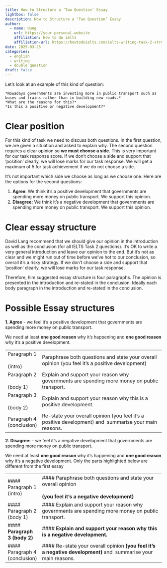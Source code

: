 ```yaml
---
title: How to Structure a ‘Two Question’ Essay
lightbox: false
description: How to Structure a ‘Two Question’ Essay
author:
  - name: Hung
    url: https://your.personal.website
    affiliation: How to do ielts
    affiliation-url: https://howtodoielts.com/ielts-writing-task-2-structure-two-question-essay/
date: 2025-03-25
categories:
  - english
  - writing
  - double question
draft: false
---
```

Let's look at an example of this kind of question:

	*Nowadays governments are investing more in public transport such as buses and trains rather than in building new roads.*
	*What are the reasons for this?*
	*Is this a positive or negative development?*

# Clear position
For this kind of task we need to discuss both questions.
In the first question, we are given a situation and asked to explain why.
The second question requires a clear opinion so **we must choose a side.**
This is very important for our task response score.
If we don't choose a side and support that 'position' clearly, we will lose marks for our task response. We will get a maximum of  5 for task achievement if we do not choose a side.

It's not important which side we choose as long as we choose one.
Here are the options for the second questions:

1. **Agree**: We think it's a positive development that governments are spending more money on public transport. We support this opinion.
2. **Disagree:** We think it's a negative development that governments are spending more money on public transport. We support this opinion.

# Clear essay structure

David Lang recommend that we should give our opinion in the introduction as well as the conclusion (for all IELTS Task 2 questions). It's OK to write a very general introduction and leave our opinion to the end. But it's not as clear and we might run out of time before we've hot to our conclusion, so overall it's a risky strategy. If we don't choose a side and support that 'position' clearly, we will lose marks for our task response.

Therefore, him suggested essay structure is four paragraphs. 
The opinion is presented in the introduction and re-stated in the conclusion.
Ideally each body paragraph in the introduction and re-stated in the conclusion.

# Possible Essay structures

**1. Agree** - we feel it's a positive development that governments are spending more money on public transport.

We need at least **one good reason** why it's happening and **one good reason** why it's a positive development.

|                              |                                                                                                        |
| ---------------------------- | ------------------------------------------------------------------------------------------------------ |
|  Paragraph 1<br><br> (intro) | Paraphrase both questions and state your overall opinion (you feel it’s a positive development)        |
| Paragraph 2<br><br> (body 1) | Explain and support your reason why governments are spending more money on public transport.           |
| Paragraph 3<br><br> (body 2) | Explain and support your reason why this is a positive development.                                    |
| Paragraph 4 (conclusion)     | Re-state your overall opinion (you feel it’s a positive development) and  summarise your main reasons. |
**2. Disagree:** - we feel it's a negative development that governments are spending more money on public transport.

We need at least **one good reason** why it's happening and **one good reason** why it's a negative development.
Only the parts highlighted below are different from the first essay

|                               |                                                                                                                  |
| ----------------------------- | ---------------------------------------------------------------------------------------------------------------- |
| #### Paragraph 1 (intro)      | #### Paraphrase both questions and state your overall opinion<br><br> **(you feel it’s a negative development)** |
| #### Paragraph 2 (body 1)     | #### Explain and support your reason why governments are spending more money on public transport.                |
| #### **Paragraph 3 (body 2)** | #### **Explain and support your reason why this is a negative development.**                                     |
| #### Paragraph 4 (conclusion) | #### Re-state your overall opinion **(you feel it’s a negative development)** and  summarise your main reasons.  |
